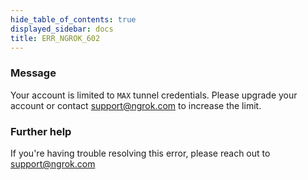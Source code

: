 ```yaml
---
hide_table_of_contents: true
displayed_sidebar: docs
title: ERR_NGROK_602
---
```


### Message

Your account is limited to `MAX` tunnel credentials. Please upgrade your account or contact support@ngrok.com to increase the limit.

### Further help

If you're having trouble resolving this error, please reach out to [support@ngrok.com](mailto:support@ngrok.com?subject=Help%20with%20ERR_NGROK_602)
